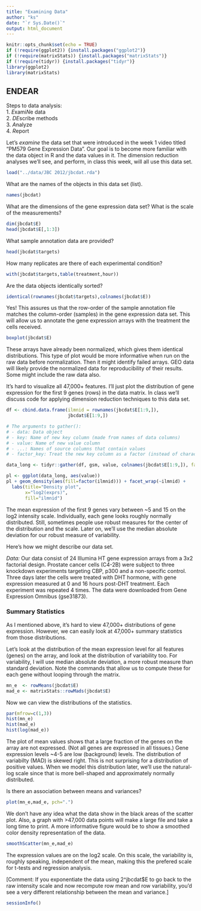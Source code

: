 ```yaml
---
title: "Examining Data"
author: "ks"
date: "`r Sys.Date()`"
output: html_document
---
```


```r
knitr::opts_chunk$set(echo = TRUE)
if (!require(ggplot2)) {install.packages("ggplot2")}
if (!require(matrixStats)) {install.packages("matrixStats")}
if (!require(tidyr)) {install.packages("tidyr")}
library(ggplot2)
library(matrixStats)
```

## ENDEAR

Steps to data analysis:  
1. *E*xami*N*e data  
2. *DE*scribe methods   
3. *A*nalyze    
4. *R*eport   

Let's *examine* the data set that were introduced in the week 1 video titled "PM579 Gene Expression Data". Our goal is to become more familiar with the data object in R and the data values in it. The dimension reduction analyses we'll see, and perform, in class this week, will all use this data set.

```r
load("../data/JBC 2012/jbcdat.rda")
```

What are the names of the objects in this data set (list).

```r
names(jbcdat)
```

What are the dimensions of the gene expression data set? What is the scale of the measurements?

```r
dim(jbcdat$E)
head(jbcdat$E[,1:3])
```

What sample annotation data are provided?

```r
head(jbcdat$targets)
```

How many replicates are there of each experimental condition?

```r
with(jbcdat$targets,table(treatment,hour))
```

Are the data objects identically sorted?

```r
identical(rownames(jbcdat$targets),colnames(jbcdat$E))
```

Yes! This assures us that the row-order of the sample annotation file matches the column-order (samples) in the gene expression data set. This will allow us to annotate the gene expression arrays with the treatment the cells received.

```r
boxplot(jbcdat$E)
```

These arrays have already been normalized, which gives them identical distributions. This type of plot would be more informative when run on the raw data before normalization. Then it might identify failed arrays. GEO data will likely provide the normalized data for reproducibility of their results. Some might include the raw data also.

It's hard to visualize all 47,000+ features. I'll just plot the distribution of gene expression for the first 9 genes (rows) in the data matrix. In class we'll discuss code for applying dimension reduction techniques to this data set.
```r
df <- cbind.data.frame(ilmnid = rownames(jbcdat$E[1:9,]),
                       jbcdat$E[1:9,])

# The arguments to gather():
# - data: Data object
# - key: Name of new key column (made from names of data columns)
# - value: Name of new value column
# - ...: Names of source columns that contain values
# - factor_key: Treat the new key column as a factor (instead of character vector)

data_long <- tidyr::gather(df, gsm, value, colnames(jbcdat$E[1:9,]), factor_key=TRUE)

pl <- ggplot(data_long, aes(value))
pl + geom_density(aes(fill=factor(ilmnid))) + facet_wrap(~ilmnid) +
  labs(title="Density plot",
       x="log2(exprs)",
       fill="ilmnid")
```

The mean expression of the first 9 genes vary between ~5 and 15 on the log2 intensity scale. Individually, each gene looks roughly normally distributed. Still, sometimes people use robust measures for the center of the distribution and the scale. Later on, we'll use the median absolute deviation for our robust measure of variability. 

Here's how we might describe our data set.

*Data:*  Our data consist of 24 Illumina HT gene expression arrays from a 3x2 factorial design. Prostate cancer cells (C4-2B) were subject to three knockdown experiments targeting CBP, p300 and a non-specific control. Three days later the cells were treated with DHT hormone, with gene expression measured at 0 and 16 hours post-DHT treatment. Each experiment was repeated 4 times. The data were downloaded from Gene Expression Omnibus (gse31873).

###  Summary Statistics 

As I mentioned above, it's hard to view 47,000+ distributions of gene expression. However, we can easily look at 47,000+ summary statistics from those distributions. 

Let's look at the distribution of the mean expression level for all features (genes) on the array, and look at the distribution of variability too. For variability, I will use median absolute deviation, a more robust measure than standard deviation. Note the commands that allow us to compute these for each gene without looping through the matrix.
```r
mn_e  <- rowMeans(jbcdat$E)
mad_e <- matrixStats::rowMads(jbcdat$E)
```

Now we can view the distributions of the statistics.
```r
par(mfrow=c(1,3))
hist(mn_e)
hist(mad_e)
hist(log(mad_e))
```

The plot of mean values shows that a large fraction of the genes on the array are not expressed. (Not all genes are expressed in all tissues.) Gene expression levels ~4-5 are low (background) levels.  The distribution of variabilty (MAD) is skewed right. This is not surprising for a distribution of positive values. When we model this distribution later, we'll use the natural-log scale since that is more bell-shaped and approximately normally distributed. 

Is there an association between means and variances? 

```r
plot(mn_e,mad_e, pch=".")
```

We don't have any idea what the data show in the black areas of the scatter plot. Also, a graph with >47,000 data points will make a large file and take a long time to print. A more informative figure would be to show a smoothed color density representation of the data.

```r
smoothScatter(mn_e,mad_e)
```

The expression values are on the log2 scale. On this scale, the variability is, roughly speaking, independent of the mean, making this the prefered scale for t-tests and regression analysis.

[Comment: If you exponentiate the data using 2^jbcdat$E to go back to the raw intensity scale and now recompute row mean and row variability, you'd see a very different relationship between the mean and variance.]

```r
sessionInfo()
```
